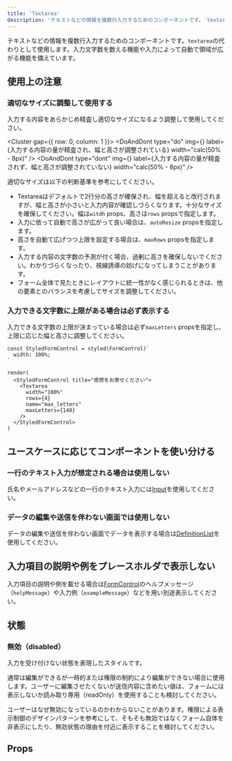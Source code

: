 ```yaml
---
title: 'Textarea'
description: 'テキストなどの情報を複数行入力するためのコンポーネントです。`textarea`の代わりとして使用します。入力文字数を数える機能や入力によって自動で領域が広がる機能を備えています。'
---
```



テキストなどの情報を複数行入力するためのコンポーネントです。`textarea`の代わりとして使用します。入力文字数を数える機能や入力によって自動で領域が広がる機能を備えています。

<ComponentStory name="Textarea" />

## 使用上の注意

### 適切なサイズに調整して使用する

入力する内容をあらかじめ精査し適切なサイズになるよう調整して使用してください。

<Cluster gap={{ row: 0, column: 1 }}>
  <DoAndDont
    type="do"
    img={<StaticImage src={textareaSizeDo} alt="do" />}
    label={<Text>入力する内容の量が精査され、幅と高さが調整されている</Text>}
    width="calc(50% - 8px)"
  />
  <DoAndDont
    type="dont"
    img={<StaticImage src={textareaSizeDont} alt="dont" />}
    label={<Text>入力する内容の量が精査されず、幅と高さが調整されていない</Text>}
    width="calc(50% - 8px)"
  />
</Cluster>

適切なサイズは以下の判断基準を参考にしてください。

- Textareaはデフォルトで2行分の高さが確保され、幅を超えると改行されますが、幅と高さが小さいと入力内容が確認しづらくなります。十分なサイズを確保してください。幅は`witdh` props、高さは`rows` propsで指定します。
- 入力に依って自動で高さが広がって良い場合は、`autoResize` propsを指定します。
- 高さを自動て広げつつ上限を設定する場合は、`maxRows` propsを指定します。
- 入力する内容の文字数の予測が付く場合、過剰に高さを確保しないでください。わかりづらくなったり、視線誘導の妨げになってしまうことがあります。
- フォーム全体で見たときにレイアウトに統一性がなく感じられるときは、他の要素とのバランスを考慮してサイズを調整してください。

### 入力できる文字数に上限がある場合は必ず表示する

入力できる文字数の上限が決まっている場合は必ず`maxLetters` propsを指定し、上限に応じた幅と高さに調整してください。

```tsx editable withStyled codeBlock
const StyledFormControl = styled(FormControl)`
  width: 100%;
`

render(
  <StyledFormControl title="感想をお寄せください">
    <Textarea
      width="100%"
      rows={4}
      name="max_letters"
      maxLetters={140}
    />
  </StyledFormControl>
)
```

## ユースケースに応じてコンポーネントを使い分ける

### 一行のテキスト入力が想定される場合は使用しない

氏名やメールアドレスなどの一行のテキスト入力には[Input](/products/components/input/)を使用してください。

### データの編集や送信を伴わない画面では使用しない

データの編集や送信を伴わない画面でデータを表示する場合は[DefinitionList](/products/components/definition-list/)を使用してください。

## 入力項目の説明や例をプレースホルダで表示しない

入力項目の説明や例を載せる場合は[FormControl](/products/components/form-control/)のヘルプメッセージ（`helpMessage`）や入力例（`exampleMessage`）などを用い別途表示してください。

## 状態

### 無効（disabled）

入力を受け付けない状態を表現したスタイルです。

通常は編集ができるが一時的または権限の制約により編集ができない場合に使用します。ユーザーに編集させたくないが送信内容に含めたい値は、フォームには表示しないか読み取り専用（readOnly）を使用することも検討してください。

ユーザーはなぜ無効になっているのかわからないことがあります。権限による表示制御のデザインパターンを参考にして、そもそも無効ではなくフォーム自体を非表示にしたり、無効状態の理由を付近に表示することを検討してください。

## Props

<ComponentPropsTable name="Textarea" />


